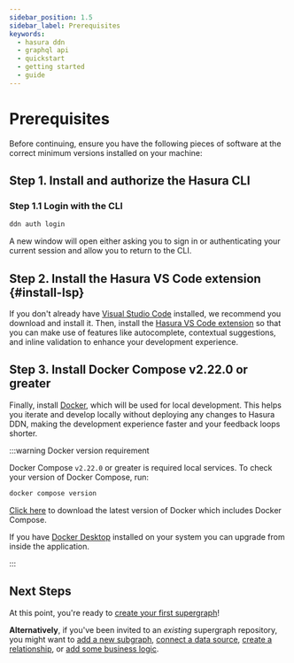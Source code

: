 ```yaml
---
sidebar_position: 1.5
sidebar_label: Prerequisites
keywords:
  - hasura ddn
  - graphql api
  - quickstart
  - getting started
  - guide
---
```



# Prerequisites

Before continuing, ensure you have the following pieces of software at the correct minimum versions installed on
your machine:

## Step 1. Install and authorize the Hasura CLI

<InstallTheCli />

### Step 1.1 Login with the CLI

```bash title="After installation, from any directory, run the following command to authenticate your CLI session with Hasura DDN."
ddn auth login
```

A new window will open either asking you to sign in or authenticating your current session and allow you to return to
the CLI.

## Step 2. Install the Hasura VS Code extension {#install-lsp}

If you don't already have [Visual Studio Code](https://code.visualstudio.com/download) installed, we recommend you
download and install it. Then, install the
[Hasura VS Code extension](https://marketplace.visualstudio.com/items?itemName=HasuraHQ.hasura) so that you can make use
of features like autocomplete, contextual suggestions, and inline validation to enhance your development experience.

## Step 3. Install Docker Compose v2.22.0 or greater

Finally, install [Docker](https://docs.docker.com/engine/install/), which will be used for local development. This helps
you iterate and develop locally without deploying any changes to Hasura DDN, making the development experience faster
and your feedback loops shorter.

:::warning Docker version requirement

Docker Compose `v2.22.0` or greater is required local services. To check your version of Docker Compose, run:

```bash
docker compose version
```

[Click here](https://docs.docker.com/engine/install/) to download the latest version of Docker which includes Docker
Compose.

If you have [Docker Desktop](https://www.docker.com/products/docker-desktop/) installed on your system you can upgrade
from inside the application.

:::

## Next Steps

At this point, you're ready to [create your first supergraph](/getting-started/build/01-init-supergraph.mdx)!

**Alternatively**, if you've been invited to an _existing_ supergraph repository, you might want to [add a new
subgraph](./02-init-subgraph.mdx), [connect a data source](./connect-to-data/index.mdx),
[create a relationship](./08-create-a-relationship.mdx), or
[add some business logic](./07-integrate-business-logic.mdx).
